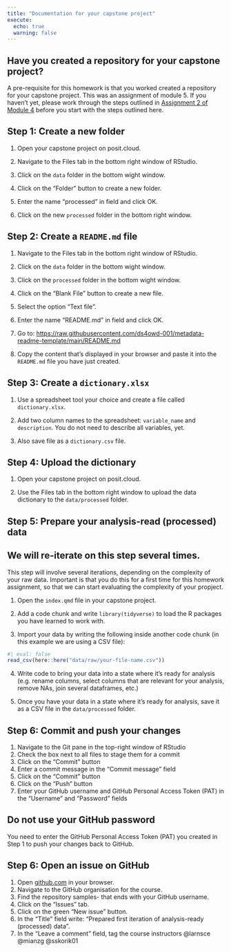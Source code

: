 ```yaml
---
title: "Documentation for your capstone project"
execute:
  echo: true
  warning: false
---
```


::: {.callout-important}
## Have you created a repository for your capstone project?
A pre-requisite for this homework is that you worked created a repository for your capstone project. This was an assignment of module 5. If you haven't yet, please work through the steps outlined in [Assignment 2 of Module 4](../md-05/am-05-1-project-data.qmd) before you start with the steps outlined here.
:::

## Step 1: Create a new folder

1. Open your capstone project on posit.cloud.

2. Navigate to the Files tab in the bottom right window of RStudio.

3. Click on the `data` folder in the bottom wight window.

4. Click on the "Folder" button to create a new folder.

5. Enter the name "processed" in field and click OK.

6. Click on the new `processed` folder in the bottom right window.

## Step 2: Create a `README.md` file

1. Navigate to the Files tab in the bottom right window of RStudio.

2. Click on the `data` folder in the bottom wight window.

3. Click on the `processed` folder in the bottom wight window.

4. Click on the "Blank File" button to create a new file.

5. Select the option "Text file".

6. Enter the name "README.md" in field and click OK.

7. Go to: <https://raw.githubusercontent.com/ds4owd-001/metadata-readme-template/main/README.md>

8. Copy the content that's displayed in your browser and paste it into the `README.md` file you have just created.

## Step 3: Create a `dictionary.xlsx`

1. Use a spreadsheet tool your choice and create a file called `dictionary.xlsx`.

2. Add two column names to the spreadsheet: `variable_name` and `description`. You do not need to describe all variables, yet.

3. Also save file as a `dictionary.csv` file.

## Step 4: Upload the dictionary 

1. Open your capstone project on posit.cloud.

2. Use the Files tab in the bottom right window to upload the data dictionary to the `data/processed` folder.

## Step 5: Prepare your analysis-read (processed) data

::: callout-important
## We will re-iterate on this step several times.

This step will involve several iterations, depending on the complexity of your raw data. Important is that you do this for a first time for this homework assignment, so that we can start evaluating the complexity of your propject.
:::
 
1. Open the `index.qmd` file in your capstone project.

2. Add a code chunk and write `library(tidyverse)` to load the R packages you have learned to work with.

3. Import your data by writing the following inside another code chunk (in this example we are using a CSV file):

```r
#| eval: false
read_csv(here::here("data/raw/your-file-name.csv"))
```

4. Write code to bring your data into a state where it's ready for analysis (e.g. rename columns, select columns that are relevant for your analysis, remove NAs, join several dataframes, etc.)

5. Once you have your data in a state where it's ready for analysis, save it as a CSV file in the `data/processed` folder.

## Step 6: Commit and push your changes 

1. Navigate to the Git pane in the top-right window of RStudio
2. Check the box next to all files to stage them for a commit
3. Click on the "Commit" button
4. Enter a commit message in the "Commit message" field
5. Click on the "Commit" button
6. Click on the "Push" button
7. Enter your GitHub username and GitHub Personal Access Token (PAT) in the "Username" and "Password" fields

::: callout-important
## Do not use your GitHub password

You need to enter the GitHub Personal Access Token (PAT) you created in Step 1 to push your changes back to GitHub.
:::

## Step 6: Open an issue on GitHub

1. Open [github.com](https://github.com/) in your browser.
2. Navigate to the GitHub organisation for the course.
3. Find the repository samples- that ends with your GitHub username.
4. Click on the "Issues" tab.
5. Click on the green "New issue" button.
6. In the "Title" field write: "Prepared first iteration of analysis-ready (processed) data".
7. In the "Leave a comment" field, tag the course instructors @larnsce @mianzg @sskorik01

